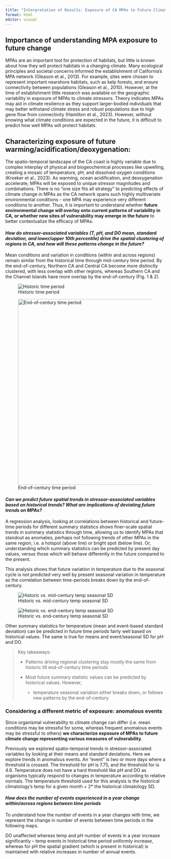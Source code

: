 ```yaml
---
title: "Interpretation of Results: Exposure of CA MPAs to Future Climate"
format: html
editor: visual
---
```


## Importance of understanding MPA exposure to future change

MPAs are an important tool for protection of habitats, but little is known about how they will protect habitats in a changing climate. Many ecological principles and societal concerns informed the establishment of California’s MPA network (Gleason et al., 2013). For example, sites were chosen to represent important nearshore habitats, such as kelp forests, and ensure connectivity between populations (Gleason et al., 2010). However, at the time of establishment little research was available on the geographic variability in exposure of MPAs to climate stressors. Theory indicates MPAs may aid in climate resilience as they support larger-bodied individuals that may better withstand climate stress and robust populations due to high gene flow from connectivity (Hamilton et al., 2023). However, without knowing what climate conditions are expected in the future, it is difficult to predict how well MPAs will protect habitats. 

## Characterizing exposure of future warming/acidification/deoxygenation:

The spatio-temporal landscape of the CA coast is highly variable due to complex interplay of physical and biogeochemical processes like upwelling, creating a mosaic of temperature, pH, and dissolved oxygen conditions (Kroeker et al., 2023). As warming, ocean acidification, and deoxygenation accelerate, MPAs will be exposed to unique stressor magnitudes and combinations. There is no “one size fits all strategy” to predicting effects of climate change in MPAs as the CA network spans such highly multivariate environmental conditions - one MPA may experience very different conditions to another. Thus, it is important to understand whether **future environmental change will overlay onto current patterns of variability in CA, or whether new sites of vulnerability may emerge in the future** to better contextualize the efficacy of MPAs. 

#### *How do stressor-associated variables (T, pH, and DO mean, standard deviation, and lower/upper 10th percentile) drive the spatial clustering of regions in CA, and how will these patterns change in the future?*

Mean conditions and variation in conditions (within and across regions) remain similar from the historical time through mid-century time period. By the end-of-century, Northern CA and Central CA become more distinctly clustered, with less overlap with other regions, whereas Southern CA and the Channel Islands have more overlap by the end-of-century (Fig. 1 & 2).

::: {layout-ncol="2"}
![Historic time period](mpaexposure_files/figure-html/plot_pca-1.png){#fig-pca-1}

![End-of-century time period](mpaexposure_files/figure-html/plot_pca-3.png){#fig-pca-3 width="583"}
:::

#### *Can we predict future spatial trends in stressor-associated variables based on historical trends? What are implications of deviating future trends on MPAs?*

A regression analysis, looking at correlations between historical and future-time periods for different summary statistics shows finer-scale spatial trends in summary statistics through time, allowing us to identify MPAs that standout as anomalies, perhaps not following trends of other MPAs in the same region, i.e. a hotspot (above line) or bright spot (below line). Or, understanding which summary statistics can be predicted by present day values, versus those which will behave differently in the future compared to the present.

This analysis shows that future variation in temperature due to the seasonal cycle is not predicted very well by present seasonal variation in temperature as the correlation between time-periods breaks down by the end-of-century.

::: {layout-ncol="2"}
![Historic vs. mid-century temp seasonal SD](mpaexposure_files/figure-html/plot_regression_temp-3.png){#fig-regression-1}

![Historic vs. end-century temp seasonal SD](mpaexposure_files/figure-html/plot_regression_temp-4.png){#fig-regression-2}
:::

Other summary statistics for temperature (mean and event-based standard deviation) can be predicted in future time periods fairly well based on historical values. The same is true for means and event/seasonal SD for pH and DO.

> Key takeaways:
>
> -   Patterns driving regional clustering stay mostly the same from historic till end-of-century time periods
>
> -   Most future summary statistic values can be predicted by historical values. However,
>
>     -   temperature seasonal variation either breaks down, or follows new patterns by the end-of-century

### Considering a different metric of exposure: anomalous events

Since organismal vulnerability to climate change can differ (i.e. mean conditions may be stressful for some, whereas frequent anomalous events may be stressful to others) **we characterize exposure of MPAs to future climate change representing various measures of vulnerability**.

Previously we explored spatio-temporal trends in stressor-associated variables by looking at their means and standard deviations. Here we explore trends in anomalous events. An "event" is two or more days where a threshold is crossed. The threshold for pH is 7.75, and the threshold for is 4.6. Temperature does not have a hard threshold like pH and DO as organisms typically respond to changes in temperature according to relative normals. The temperature threshold used for this analysis is the historical climatology's temp for a given month + 2\* the historical climatology SD.

#### *How does the number of events experienced in a year change within/across regions between time periods*

To understand how the number of events in a year changes with time, we represent the change in number of events between time periods in the following maps.

<div>

DO unaffected whereas temp and pH number of events in a year increase significantly – temp events in historical time period uniformly increase, whereas for pH the spatial gradient (which is present in historical) is maintained with relative increases in number of annual events.

</div>

#### 
